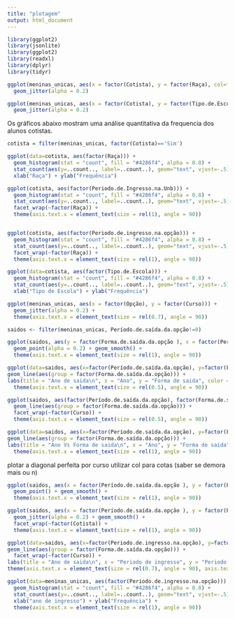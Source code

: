 ```yaml
---
title: "plotagem"
output: html_document
---
```


```r
library(ggplot2)
library(jsonlite)
library(ggplot2)
library(readxl)
library(dplyr)
library(tidyr) 

```


```r
ggplot(meninas_unicas, aes(x = factor(Cotista), y = factor(Raça), col=factor(Curso))) +
  geom_jitter(alpha = 0.2)
```


```r
ggplot(meninas_unicas, aes(x = factor(Cotista), y = factor(Tipo.de.Escola ), col=factor(Curso))) +
  geom_jitter(alpha = 0.2)
```

Os gráficos abaixo mostram uma análise quantitativa da frequencia dos alunos cotistas.

```r
cotista = filter(meninas_unicas, factor(Cotista)=='Sim')

ggplot(data=cotista, aes(factor(Raça))) +
  geom_histogram(stat = "count", fill = "#4286f4", alpha = 0.8) +
  stat_count(aes(y=..count.., label=..count..), geom="text", vjust=-.5) +
  xlab("Raça") + ylab("Frequência")
```

```r
ggplot(cotista, aes(factor(Periodo.de.Ingresso.na.Unb))) +
  geom_histogram(stat = "count", fill = "#4286f4", alpha = 0.8) +
  stat_count(aes(y=..count.., label=..count..), geom="text", vjust=-.5) +
  facet_wrap(~factor(Raça)) +
  theme(axis.text.x = element_text(size = rel(1), angle = 90))


ggplot(cotista, aes(factor(Periodo.de.ingresso.na.opção))) +
  geom_histogram(stat = "count", fill = "#4286f4", alpha = 0.8) +
  stat_count(aes(y=..count.., label=..count..), geom="text", vjust=-.5) +
  facet_wrap(~factor(Raça)) +
  theme(axis.text.x = element_text(size = rel(1), angle = 90))
```





```r
ggplot(data=cotista, aes(factor(Tipo.de.Escola))) +
  geom_histogram(stat = "count", fill = "#4286f4", alpha = 0.8) +
  stat_count(aes(y=..count.., label=..count..), geom="text", vjust=-.5) +
  xlab("Tipo de Escola") + ylab("Frequência")
```





```r
ggplot(meninas_unicas, aes(x = factor(Opção), y = factor(Curso))) +
  geom_jitter(alpha = 0.2) +
  theme(axis.text.x = element_text(size = rel(0.7), angle = 90))
```


```r
saidos <- filter(meninas_unicas, Período.de.saída.da.opção!=0)

ggplot(saidos, aes(y = factor(Forma.de.saída.da.opção ), x = factor(Período.de.saída.da.opção ))) +
  geom_point(alpha = 0.2) + geom_smooth() +
  theme(axis.text.x = element_text(size = rel(1), angle = 90))
```


```r
ggplot(data=saidos, aes(x=factor(Período.de.saída.da.opção), y=factor(Forma.de.saída.da.opção), col=factor(Curso))) +
geom_line(aes(group = factor(Forma.de.saída.da.opção))) + 
labs(title = "Ano de saida\n", x = "Ano", y = "Forma de saida", color = "Curso\n") +
  theme(axis.text.x = element_text(size = rel(0.5), angle = 90))
```


```r
ggplot(saidos, aes(factor(Período.de.saída.da.opção), factor(Forma.de.saída.da.opção))) +
  geom_line(aes(group = factor(Forma.de.saída.da.opção))) + 
  facet_wrap(~factor(Curso)) +
  theme(axis.text.x = element_text(size = rel(0.5), angle = 90))
```





```r
ggplot(data=saidos, aes(x=factor(Período.de.saída.da.opção), y=factor(Forma.de.saída.da.opção))) +
geom_line(aes(group = factor(Forma.de.saída.da.opção))) + 
labs(title = "Ano Vs Forma de saida\n", x = "Ano", y = "Forma de saida", color = "Curso\n") +
  theme(axis.text.x = element_text(size = rel(1), angle = 90))
```
plotar a diagonal perfeita por curso
utilizar col para cotas (saber se demora mais ou n)

```r
ggplot(saidos, aes(x = factor(Período.de.saída.da.opção ), y = factor(Periodo.de.ingresso.na.opção ))) +
  geom_point() + geom_smooth() +
  theme(axis.text.x = element_text(size = rel(1), angle = 90))

```


```r
ggplot(saidos, aes(x = factor(Período.de.saída.da.opção ), y = factor(Periodo.de.ingresso.na.opção ))) +
  geom_jitter(alpha = 0.2) + geom_smooth() +
  facet_wrap(~factor(Cotista)) +
  theme(axis.text.x = element_text(size = rel(1), angle = 90))

```




```r
ggplot(data=saidos, aes(x=factor(Periodo.de.ingresso.na.opção), y=factor(Período.de.saída.da.opção))) +
geom_line(aes(group = factor(Forma.de.saída.da.opção))) + 
  facet_wrap(~factor(Curso)) +
labs(title = "Ano de saida\n", x = "Periodo de ingresso", y = "Periodo de saida", color = "Forma de saida\n") +
theme(axis.text.x = element_text(size = rel(0.7), angle = 90), axis.text.y = element_text(size = rel(0.5)))
```




```r
ggplot(data=meninas_unicas, aes(factor(Periodo.de.ingresso.na.opção))) +
  geom_histogram(stat = "count", fill = "#4286f4", alpha = 0.8) +
  stat_count(aes(y=..count.., label=..count..), geom="text", vjust=-.5) +
  xlab("ano de ingresso") + ylab("Frequência") +
  theme(axis.text.x = element_text(size = rel(1), angle = 90))
```




















